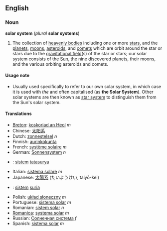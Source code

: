 ==English==
===Noun===
'''solar system''' (''plural'' '''solar systems''')

#The collection of [[heavenly bodies]] including one or more [[star]]s, and the [[planet]]s, [[moon]]s, [[asteroid]]s, and [[comet]]s which are orbit around the star or stars due to the [[gravitational field]](s) of the star or stars; our solar system consists of the [[Sun]], the nine discovered planets, their moons, and the various orbiting asteroids and comets.

====Usage note====
*Usually used specifically to refer to our own solar system, in which case it is used with ''the'' and often capitalised (as '''the Solar System''').  Other solar systems are then known as [[star system]] to distinguish them from the Sun's solar system.

==== Translations ====
*[[Breton]]: [[koskoriad an Heol]] ''m''
*Chinese: [[太阳系]]
*Dutch: [[zonnestelsel]] ''n''
*Finnish: [[aurinkokunta]]
*French: [[système solaire]] ''m''
*German: [[Sonnensystem]] ''n''
*{{id}}: [[sistem]] [[tatasurya]]
*Italian: [[sistema solare]] ''m''
*Japanese: [[太陽系]] (たいようけい, taiyō-kei)
*{{ms}}: [[sistem]] [[suria]]
*Polish: [[układ słoneczny]] ''m''
*Portuguese: [[sistema solar]] ''m''
*Romanian: [[sistem solar]] ''n''
*[[Romanica]]: [[systema solar]] ''m''
*Russian: [[Солнечная система]] ''f''
*Spanish: [[sistema solar]] ''m''